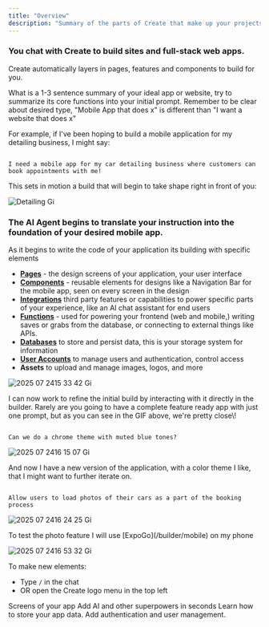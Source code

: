 ```yaml
---
title: "Overview"
description: "Summary of the parts of Create that make up your projects"
---
```


### You chat with Create to build sites and full-stack web apps.

Create automatically layers in pages, features and components to build for you.

<Tip>
  What is a 1-3 sentence summary of your ideal app or website, try to summarize its core functions into your initial prompt. Remember to be clear about desired type, "Mobile App that does x" is different than "I want a  website that does x"
</Tip>

For example, if I've been hoping to build a mobile application for my detailing business, I might say:

```

I need a mobile app for my car detailing business where customers can book appointments with me!
```

This sets in motion a build that will begin to take shape right in front of you:

![Detailing Gi](/images/detailing.gif)

### The AI Agent begins to translate your instruction into the foundation of your desired mobile app.

<Note>
  As it begins to write the code of your application its building with specific elements
</Note>

- [**Pages**](/builder/pages) - the design screens of your application, your user interface
- [**Components**](/builder/components) - reusable elements for designs like a Navigation Bar for the mobile app, seen on every screen in the design
- [**Integrations**](/builder/integrations) third party features or capabilities to power specific parts of your experience, like an AI chat assistant for end users
- [**Functions**](/builder/functions) - used for powering your frontend (web and mobile,) writing saves or grabs from the database, or connecting to external things like APIs.
- [**Databases**](/builder/databases) to store and persist data, this is your storage system for information
- [**User Accounts**](/builder/user-accounts) to manage users and authentication, control access
- **Assets** to upload and manage images, logos, and more

![2025 07 2415 33 42 Gi](/images/2025-07-2415.33.42.gif)

<Tip>
  I can now work to refine the initial build by interacting with it directly in the builder. Rarely are you going to have a complete feature ready app with just one prompt, but as you can see in the GIF above, we're pretty close\!
</Tip>

```

Can we do a chrome theme with muted blue tones?
```

![2025 07 2416 15 07 Gi](/images/2025-07-2416.15.07.gif)

<Tip>
  And now I have a new version of the application, with a color theme I like, that I might want to further iterate on.
</Tip>

```

Allow users to load photos of their cars as a part of the booking process
```

![2025 07 2416 24 25 Gi](/images/2025-07-2416.24.25.gif)

<Tip>
  To test the photo feature I will use [ExpoGo](/builder/mobile) on my phone
</Tip>

![2025 07 2416 53 32 Gi](/images/2025-07-2416.53.32.gif)

To make new elements:

- Type `/` in the chat
- OR open the Create logo menu in the top left

<CardGroup cols={2}>
  <Card title="Pages" icon="rectangle-vertical-history" href="/builder/pages">
    Screens of your app
  </Card>
  <Card title="Integrations" icon="puzzle-piece" href="/builder/integrations">
    Add AI and other superpowers in seconds
  </Card>
  <Card title="Databases" icon="database" href="/builder/databases">
    Learn how to store your app data.
  </Card>
  <Card title="User Accounts" icon="user" href="/builder/user-accounts">
    Add authentication and user management.
  </Card>
</CardGroup>